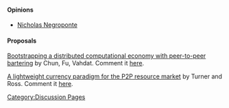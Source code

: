 [[Category:Discussion Pages]]

==== Opinions ====

* [http://www.informationweek.com/news/global-cio/showArticle.jhtml?articleID=49901099 Nicholas Negroponte]

==== Proposals ====

[[http://citeseerx.ist.psu.edu/viewdoc/download?doi=10.1.1.58.1469&rep=rep1&type=pdf| Bootstrapping a distributed computational economy with peer-to-peer bartering]] by Chun, Fu, Vahdat.
Comment it [[ChunFuVahdat|here]].

[[http://csci.csusb.edu/turner/pubs/CurrencyPaperFeb.pdf| A lightweight currency paradigm for the P2P resource market]] by Turner and Ross.
Comment it [[TurnerRoss|here]].